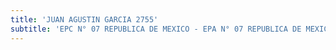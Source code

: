 ```yaml
---
title: 'JUAN AGUSTIN GARCIA 2755'
subtitle: 'EPC N° 07 REPUBLICA DE MEXICO - EPA N° 07 REPUBLICA DE MEXICO - JINA(EPCJC 07/17°)ALICIA MOREAU DE JUSTO'
---
```



